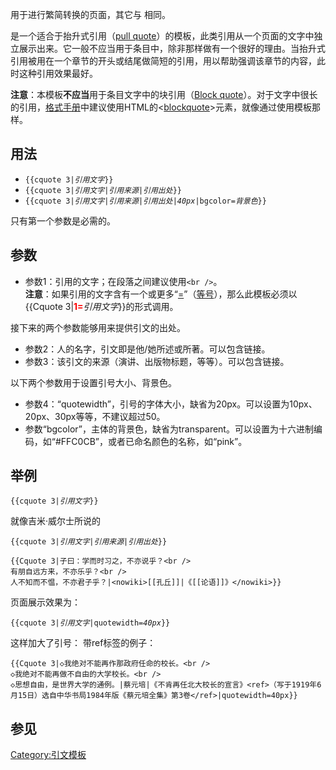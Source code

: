 <includeonly><!-- {{template doc page transcluded}} -->{{Esoteric}}</includeonly><noinclude>{{template doc page viewed directly}}</noinclude>
'''{{tl|Cquote 3}}'''用于进行繁简转换的页面，其它与{{tl|Cquote}} 相同。

'''{{tl|Cquote 3}}'''是一个适合于抬升式引用（[[:en:pull quote|pull quote]]）的模板，此类引用从一个页面的文字中独立展示出来。它一般不应当用于条目中，除非那样做有一个很好的理由。当抬升式引用被用在一个章节的开头或结尾做简短的引用，用以帮助强调该章节的内容，此时这种引用效果最好。

'''注意'''：本模板'''不应当'''用于条目文字中的块引用（[[:en:Block quote|Block quote]]）。对于文字中很长的引用，[[:en:Wikipedia:Manual of Style#Quotations|格式手册]]中建议使用HTML的&lt;[[:en:blockquote|blockquote]]&gt;元素，就像通过使用{{tl|Quote}}模板那样。

<!-- 
'''{{tl|Cquote 3}}''' is a template meant for [[pull-quote]]s, which stand apart from the text of a page.  It generally should not be used in articles unless there is a good justification for doing so. Pull-quotes work best when used with short quotes, and at the start or end of a section, to help emphasize the content of the section. For shorter pull-quotes of 50 words or fewer in a similar style, consider using {{tl|Rquote}}.

'''NOTE''': This template should '''not be used''' for [[block quote]]s in article text.  For long quotations in the text, the [[Wikipedia:Manual of Style#Quotations|Manual of Style]] recommends using the HTML &lt;[[blockquote]]&gt; element, such as through the use of the {{tl|Quote}} template.
-->
== 用法 ==
* <code><nowiki>{{</nowiki>cquote 3|''引用文字''<nowiki>}}</nowiki></code>
* <code><nowiki>{{</nowiki>cquote 3|''引用文字''|''引用来源''|''引用出处''<nowiki>}}</nowiki></code>
* <code><nowiki>{{</nowiki>cquote 3|''引用文字''|''引用来源''|''引用出处''|''40px''|bgcolor=''背景色''<nowiki>}}</nowiki></code>

只有第一个参数是必需的。
== 参数 ==
* 参数1：引用的文字；在段落之间建议使用<code><nowiki><br /></nowiki></code>。<br />'''注意'''：如果引用的文字含有一个或更多“[[等於|=]]”（[[等号]]），那么此模板必须以<nowiki>{{Cquote 3|</nowiki>'''<span style="color:red;">1=</span>'''''引用文字''<nowiki>}}</nowiki>的形式调用。
接下来的两个参数能够用来提供引文的出处。
* 参数2：人的名字，引文即是他/她所述或所著。可以包含链接。
* 参数3：该引文的来源（演讲、出版物标题，等等）。可以包含链接。
以下两个参数用于设置引号大小、背景色。
* 参数4：“quotewidth”，引号的字体大小，缺省为20px。可以设置为10px、20px、30px等等，不建议超过50。
* 参数“bgcolor”，主体的背景色，缺省为transparent。可以设置为十六进制编码，如“#FFC0CB”，或者已命名颜色的名称，如“pink”。
<!-- 
==语法==
<pre>
{{Cquote 3|<引用内容>|<引用来源>|<引用出处>}}
</pre>
-->

==举例==
;<code><nowiki>{{</nowiki>cquote 3|''引用文字''<nowiki>}}</nowiki></code>
就像吉米·威尔士所说的
{{Cquote 3|维基百科不仅是技术上的创新，更是人际社群的创新。}}
;<code><nowiki>{{</nowiki>cquote 3|''引用文字''|''引用来源''|''引用出处''<nowiki>}}</nowiki></code>
<pre>
{{Cquote 3|子曰：学而时习之，不亦说乎？<br />
有朋自远方来，不亦乐乎？<br />
人不知而不愠，不亦君子乎？|<nowiki>[[孔丘]]|《[[论语]]》</nowiki>}}
</pre>
页面展示效果为：
{{Cquote 3|子曰：学而时习之，不亦说乎？<br />有朋自远方来，不亦乐乎？<br />人不知而不愠，不亦君子乎？|[[孔丘]]|《[[论语]]》}}
;<code><nowiki>{{</nowiki>cquote 3|''引用文字''|quotewidth=''40px''<nowiki>}}</nowiki></code>
这样加大了引号：
{{Cquote 3|你有权保持沉默。你所说的一切将被作为呈堂证供。你有权请律师，如果你请不起律师，法庭可以为你代请一名。|quotewidth=40px}}
带ref标签的例子：
<pre>
{{Cquote 3|◇我绝对不能再作那政府任命的校长。<br />
◇我绝对不能再做不自由的大学校长。<br />
◇思想自由，是世界大学的通例。|蔡元培|《不肯再任北大校长的宣言》<ref>（写于1919年6月15日）选自中华书局1984年版《蔡元培全集》第3卷</ref>|quotewidth=40px}}
</pre>
{{Cquote 3|◇我绝对不能再作那政府任命的校长。<br />
◇我绝对不能再做不自由的大学校长。<br />
◇思想自由，是世界大学的通例。|蔡元培|《不肯再任北大校长的宣言》<ref>（写于1919年6月15日）选自中华书局1984年版《蔡元培全集》第3卷</ref>|quotewidth=40px}}
<references />
== 参见 ==
{{Quotation templates}}
<includeonly>
[[Category:引文模板]]
</includeonly>
